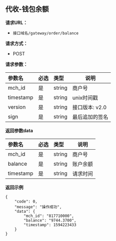
## 代收-钱包余额

**请求URL：**
- `接口域名/gateway/order/balance`

**请求方式：**
- POST

**请求参数：**

|参数名|必选|类型|说明|
|:----    |:---|:----- |-----   |
|mch_id |是  |string |商户号   |
|timestamp |是  |string | unix时间戳  |
|version |是  |string | 接口版本: v2.0 |
|sign |是  |string | 最后追加的签名 |


**返回参数data**

|参数名|必选|类型|说明|
|:----    |:---|:----- |-----   |
|mch_id |是  |string |商户号   |
|balance |是  |string |账户余额 |
|timestamp |是  |string |请求时间 |

**返回示例**

```
{
    "code": 0,
    "message": "操作成功",
    "data": {
        "mch_id": "817710000",
        "balance": "9744.3700",
        "timestamp": 1594223433
    }
}
```


